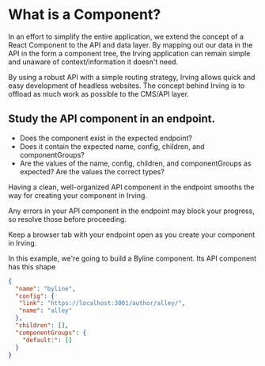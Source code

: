 <Meta title="Components|Understanding Components" />

# What is a Component?
In an effort to simplify the entire application, we extend the concept of a React Component to the API and data layer. By mapping out our data in the API in the form a component tree, the Irving application can remain simple and unaware of context/information it doesn't need.

By using a robust API with a simple routing strategy, Irving allows quick and easy development of headless websites. The concept behind Irving is to offload as much work as possible to the CMS/API layer.

## Study the API component in an endpoint.
* Does the component exist in the expected endpoint?
* Does it contain the expected name, config, children, and componentGroups?
* Are the values of the name, config, children, and componentGroups as expected? Are the values the correct types?

Having a clean, well-organized API component in the endpoint smooths the way for creating your component in Irving.

Any errors in your API component in the endpoint may block your progress, so resolve those before proceeding.

Keep a browser tab with your endpoint open as you create your component in Irving.

In this example, we're going to build a Byline component. Its API component has this shape

```json
{
  "name": "byline",
  "config": {
   "link": "https://localhost:3001/author/alley/",
   "name": "alley"
  },
  "children": [],
  "componentGroups": {
    "default:": []
  }
}
```
